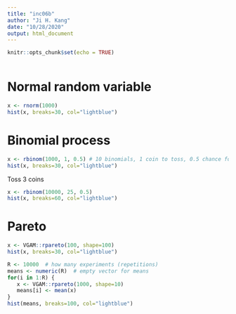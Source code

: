 ---
title: "inc06b"
author: "Ji H. Kang"
date: "10/28/2020"
output: html_document
---

```{r setup, include=FALSE}
knitr::opts_chunk$set(echo = TRUE)
```

```{r}

```

# Normal random variable 
```{r cars}
x <- rnorm(1000) 
hist(x, breaks=30, col="lightblue")
```

# Binomial process 
```{r cars}
x <- rbinom(1000, 1, 0.5) # 10 binomials, 1 coin to toss, 0.5 chance for either option
hist(x, breaks=30, col="lightblue")
```

Toss 3 coins 
```{r cars}
x <- rbinom(10000, 25, 0.5)
hist(x, breaks=60, col="lightblue")
```
# Pareto 
```{r}
x <- VGAM::rpareto(100, shape=100)
hist(x, breaks=30, col="lightblue")

```
```{r}
R <- 10000  # how many experiments (repetitions)
means <- numeric(R)  # empty vector for means
for(i in 1:R) {
   x <- VGAM::rpareto(1000, shape=10)
   means[i] <- mean(x)
}
hist(means, breaks=100, col="lightblue")
```


